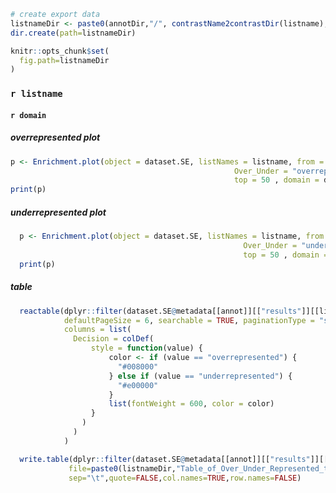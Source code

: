 
<!-- <details> -->

```r

# create export data
listnameDir <- paste0(annotDir,"/", contrastName2contrastDir(listname),"/",domain,"/")
dir.create(path=listnameDir)

knitr::opts_chunk$set(
  fig.path=listnameDir
)
```


### `r listname` {.tabset}

#### `r domain` {.tabset}

##### overrepresented plot

```r

p <- Enrichment.plot(object = dataset.SE, listNames = listname, from = annot,
                                                  Over_Under = "overrepresented",
                                                  top = 50 , domain = domain)
print(p)

```

##### underrepresented plot

```r

  p <- Enrichment.plot(object = dataset.SE, listNames = listname, from = annot,
                                                    Over_Under = "underrepresented",
                                                    top = 50 , domain = domain)
  print(p)

```

##### table

```r

  reactable(dplyr::filter(dataset.SE@metadata[[annot]][["results"]][[listname]][["Over_Under_Results"]],Domain==domain),
            defaultPageSize = 6, searchable = TRUE, paginationType = "simple",
            columns = list(
              Decision = colDef(
                  style = function(value) {
                      color <- if (value == "overrepresented") {
                        "#008000"
                      } else if (value == "underrepresented") {
                        "#e00000"
                      }
                      list(fontWeight = 600, color = color)
                  }
                )
              )
            )

  write.table(dplyr::filter(dataset.SE@metadata[[annot]][["results"]][[listname]][["Over_Under_Results"]],Domain==domain),
             file=paste0(listnameDir,"Table_of_Over_Under_Represented_terms.txt"),
             sep="\t",quote=FALSE,col.names=TRUE,row.names=FALSE)
```

<!-- </details> -->




